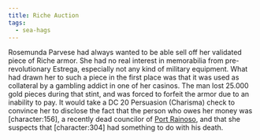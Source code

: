 ```yaml
---
title: Riche Auction
tags:
  - sea-hags
---
```


Rosemunda Parvese had always wanted to be able sell off her validated piece of
Riche armor. She had no real interest in memorabilia from pre-revolutionary
Estrega, especially not any kind of military equipment. What had drawn her to
such a piece in the first place was that it was used as collateral by a gambling
addict in one of her casinos. The man lost 25.000 gold pieces during that stint,
and was forced to forfeit the armor due to an inability to pay. It would take a
DC 20 Persuasion (Charisma) check to convince her to disclose the fact that the
person who owes her money was \[character:156\], a recently dead councilor of
[Port Rainoso](../../locations/port-rainoso.mdx), and that she suspects that
\[character:304\] had something to do with his death.
